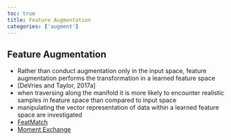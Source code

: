 ```yaml
---
toc: true
title: Feature Augmentation
categories: ['augment']
---
```



## Feature Augmentation
- Rather than conduct augmentation only in the input space, feature augmentation performs the transformation in a learned feature space 
- [DeVries and Taylor, 2017a] 
- when traversing along the manifold it is more likely to encounter realistic samples in feature space than compared to input space 
- manipulating the vector representation of data within a learned feature space are investigated 
- [FeatMatch](FeatMatch.qmd)
- [Moment Exchange](Moment Exchange.qmd)



